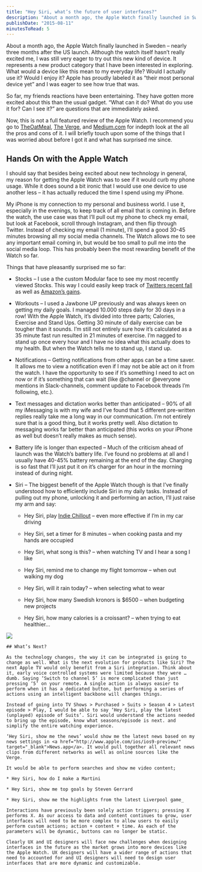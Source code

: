 ```yaml
---
title: "Hey Siri, what’s the future of user interfaces?"
description: "About a month ago, the Apple Watch finally launched in Sweden – nearly three months after the US launch. Although the watch itself hasn’t really excited me, I was still very eager to try out this new kind of device. It represents a new product category that I have been interested in exploring. What would a device like this mean to my everyday life? Would I actually use it? Would I enjoy it? Apple has proudly labeled it as “their most personal device yet” and I was eager to see how true that was."
publishDate: "2015-08-11"
minutesToRead: 5
---
```


<p>About a month ago, the Apple Watch finally launched in Sweden – nearly three months after the US launch. Although the watch itself hasn’t really excited me, I was still very eager to try out this new kind of device. It represents a new product category that I have been interested in exploring. What would a device like this mean to my everyday life? Would I actually use it? Would I enjoy it? Apple has proudly labeled it as “their most personal device yet” and I was eager to see how true that was.</p>
<p>So far, my friends reactions have been entertaining. They have gotten more excited about this than the usual gadget. “What can it do? What do you use it for? Can I see it?” are questions that are immediately asked.</p>
<p>Now, this is not a full featured review of the Apple Watch. I recommend you go to <a href="http://theoatmeal.com/blog/apple_watch?ref=antonsten.com" target="_blank">TheOatMeal</a>, <a href="http://www.theverge.com/a/apple-watch-review?ref=antonsten.com" target="_blank">The Verge</a>, and <a href="https://medium.com/message/upon-this-wrist-97cfc33c443c?ref=antonsten.com" target="_blank">Medium.com</a> for indepth look at the all the pros and cons of it. I will briefly touch upon some of the things that I was worried about before I got it and what has surprised me since.</p>
<h2 id="hands-on-with-the-apple-watch">Hands On with the Apple Watch</h2>
<p>I should say that besides being excited about new technology in general, my reason for getting the Apple Watch was to see if it would curb my phone usage. While it does sound a bit ironic that I would use one device to use another less – it has actually reduced the time I spend using my iPhone.</p>
<p>My iPhone is my connection to my personal and business world. I use it, especially in the evenings, to keep track of all email that is coming in. Before the watch, the use case was that I’ll pull out my phone to check my email, but look at Facebook, scroll through Instagram, and then flip through Twitter. Instead of checking my email (1 minute), I’ll spend a good 30-45 minutes browsing all my social media channels. The Watch allows me to see any important email coming in, but would be too small to pull me into the social media loop. This has probably been the most rewarding benefit of the Watch so far.</p>
<p>Things that have pleasantly surprised me so far:</p>
<ul>
<li>
<p>Stocks – I use a the custom Modular face to see my most recently viewed Stocks. This way I could easily keep track of <a href="http://uk.businessinsider.com/live-all-eyes-are-on-jack-dorsey-as-investors-prepare-for-lackluster-q2-twitter-earnings-results-2015-7?r=US&IR=T&ref=antonsten.com" target="_blank">Twitters recent fall</a> as well as <a href="http://www.forbes.com/sites/greatspeculations/2015/07/28/amazons-stock-shoots-up-on-solid-earnings-report/?ref=antonsten.com" target="_blank">Amazon’s gains</a>.</p>
</li>
<li>
<p>Workouts – I used a Jawbone UP previously and was always keen on getting my daily goals. I managed 10.000 steps daily for 30 days in a row! With the Apple Watch, it’s divided into three parts; Calories, Exercise and Stand Ups. Getting 30 minute of daily exercise can be tougher than it sounds. I’m still not entirely sure how it’s calculated as a 35 minute fast run resulted in 21 minutes of exercise. I’m nagged to stand up once every hour and I have no idea what this actually does to my health. But when the Watch tells me to stand up, I stand up.</p>
</li>
<li>
<p>Notifications – Getting notifications from other apps can be a time saver. It allows me to view a notification even if I may not be able act on it from the watch. I have the opportunity to see if it’s something I need to act on now or if it’s something that can wait (like @channel or @everyone mentions in Slack-channels, comment update to Facebook threads I’m following, etc.).</p>
</li>
<li>
<p>Text messages and dictation works better than anticipated – 90% of all my iMessaging is with my wife and I’ve found that 5 different pre-written replies really take me a long way in our communication. I’m not entirely sure that is a good thing, but it works pretty well. Also dictation to messaging works far better than anticipated (this works on your iPhone as well but doesn’t really makes as much sense).</p>
</li>
<li>
<p>Battery life is longer than expected – Much of the criticism ahead of launch was the Watch’s battery life. I’ve found no problems at all and I usually have 40-45% battery remaining at the end of the day. Charging is so fast that I’ll just put it on it’s charger for an hour in the morning instead of during night.</p>
</li>
<li>
<p>Siri – The biggest benefit of the Apple Watch though is that I’ve finally understood how to efficiently include Siri in my daily tasks. Instead of pulling out my phone, unlocking it and performing an action, I’ll just raise my arm and say:</p>
<ul>
<li>
<p>Hey Siri, play <a href="https://itunes.apple.com/us/playlist/indie-chillout/idpl.6e82db62ac3b451a81a21c6b272a3271?ref=antonsten.com" target="_blank">Indie Chillout</a> – even more effective if I’m in my car driving</p>
</li>
<li>
<p>Hey Siri, set a timer for 8 minutes – when cooking pasta and my hands are occupied</p>
</li>
<li>
<p>Hey Siri, what song is this? – when watching TV and I hear a song I like</p>
</li>
<li>
<p>Hey Siri, remind me to change my flight tomorrow – when out walking my dog</p>
</li>
<li>
<p>Hey Siri, will it rain today? – when selecting what to wear</p>
</li>
<li>
<p>Hey Siri, how many Swedish kronors is $6500 – when budgeting new projects</p>
</li>
<li>
<p>Hey Siri, how many calories is a croissant? – when trying to eat healthier…</p>
</li>
</ul>
</li>
</ul>

![](https://www.antonsten.com/content/images/2024/09/maxresdefault.jpg)
<pre><code>## What’s Next?

As the technology changes, the way it can be integrated is going to change as well. What is the next evolution for products like Siri? The next Apple TV would only benefit from a Siri integration. Think about it, early voice controlled systems were limited because they were … dumb. Saying ‘Switch to channel 5’ is more complicated than just pressing ‘5’ on your remote. A single action is always easier to perform when it has a dedicated button, but performing a series of actions using an intelligent backbone will changes things.

Instead of going into TV Shows &gt; Purchased &gt; Suits &gt; Season 4 &gt; Latest episode &gt; Play, I would be able to say ‘Hey Siri, play the latest (unplayed) episode of Suits’. Siri would understand the actions needed to bring up the episode, know what seasons/episode is next. and simplify the entire watching experience.

‘Hey Siri, show me the news’ would show me the latest news based on my news settings in &lt;a href="http://www.apple.com/ios/ios9-preview/" target="_blank"&gt;News.app&lt;/a&gt;. It would pull together all relevant news clips from different networks as well as online sources like the Verge.

It would be able to perform searches and show me video content;

* Hey Siri, how do I make a Martini

* Hey Siri, show me top goals by Steven Gerrard

* Hey Siri, show me the highlights from the latest Liverpool game_

Interactions have previously been solely action triggers; pressing X performs X. As our access to data and content continues to grow, user interfaces will need to be more complex to allow users to easily perform custom actions; action + content + time. As each of the parameters will be dynamic, buttons can no longer be static.

Clearly UX and UI designers will face new challenges when designing interfaces in the future as the market grows into more devices like the Apple Watch. UX designers will have a wider range of actions that need to accounted for and UI designers will need to design user interfaces that are more dynamic and customizable.
</code></pre>